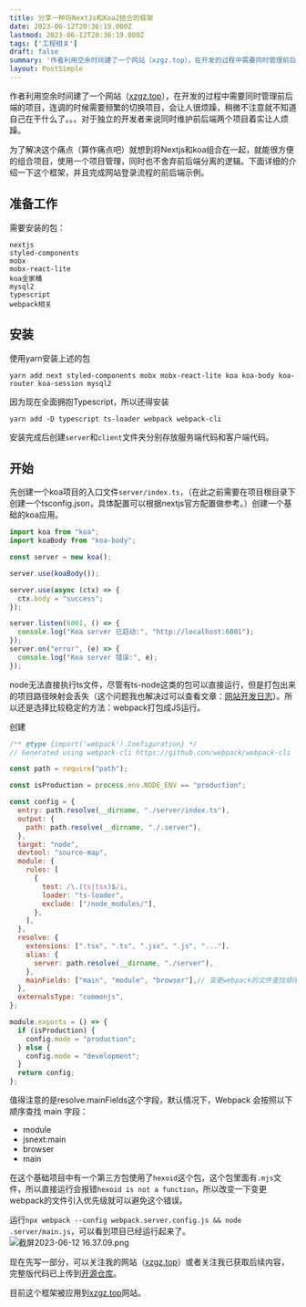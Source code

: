 ```yaml
---
title: 分享一种将NextJs和Koa2结合的框架
date: 2023-06-12T20:36:19.000Z
lastmod: 2023-06-12T20:36:19.000Z
tags: ['工程相关']
draft: false
summary: '作者利用空余时间建了一个网站（xzgz.top），在开发的过程中需要同时管理前后端的项目，连调的时候...'
layout: PostSimple
---
```


作者利用空余时间建了一个网站（[xzgz.top](https://xzgz.top)），在开发的过程中需要同时管理前后端的项目，连调的时候需要频繁的切换项目，会让人很烦躁，稍微不注意就不知道自己在干什么了。。。对于独立的开发者来说同时维护前后端两个项目着实让人烦躁。

为了解决这个痛点（算作痛点吧）就想到将Nextjs和koa组合在一起，就能很方便的组合项目，使用一个项目管理，同时也不舍弃前后端分离的逻辑。下面详细的介绍一下这个框架，并且完成网站登录流程的前后端示例。

## 准备工作

需要安装的包：
```shell
nextjs
styled-components
mobx
mobx-react-lite
koa全家桶
mysql2
typescript
webpack相关
```

## 安装
使用yarn安装上述的包

```shell
yarn add next styled-components mobx mobx-react-lite koa koa-body koa-router koa-session mysql2
```
因为现在全面拥抱Typescript，所以还得安装

```shell
yarn add -D typescript ts-loader webpack webpack-cli
```

安装完成后创建`server`和`client`文件夹分别存放服务端代码和客户端代码。

## 开始

先创建一个koa项目的入口文件`server/index.ts`，（在此之前需要在项目根目录下创建一个tsconfig.json，具体配置可以根据nextjs官方配置做参考。）创建一个基础的koa应用。
```typescript
import koa from "koa";
import koaBody from "koa-body";

const server = new koa();

server.use(koaBody());

server.use(async (ctx) => {
  ctx.body = "success";
});

server.listen(6001, () => {
  console.log("Koa server 已启动:", "http://localhost:6001");
});
server.on("error", (e) => {
  console.log("Koa server 错误:", e);
});

```

node无法直接执行ts文件，尽管有ts-node这类的包可以直接运行，但是打包出来的项目路径映射会丢失（这个问题我也解决过可以查看文章：[网站开发日志](https://xzgz.top/blog/38#%E9%81%87%E5%88%B0%E7%9A%84%E4%B8%80%E4%BA%9B%E9%97%AE%E9%A2%9855)）。所以还是选择比较稳定的方法：webpack打包成JS运行。

创建
```js
/** @type {import('webpack').Configuration} */
// Generated using webpack-cli https://github.com/webpack/webpack-cli

const path = require("path");

const isProduction = process.env.NODE_ENV == "production";

const config = {
  entry: path.resolve(__dirname, "./server/index.ts"),
  output: {
    path: path.resolve(__dirname, "./.server"),
  },
  target: "node",
  devtool: "source-map",
  module: {
    rules: [
      {
        test: /\.(ts|tsx)$/i,
        loader: "ts-loader",
        exclude: ["/node_modules/"],
      },
    ],
  },
  resolve: {
    extensions: [".tsx", ".ts", ".jsx", ".js", "..."],
    alias: {
      server: path.resolve(__dirname, "./server"),
    },
    mainFields: ["main", "module", "browser"],// 变更webpack的文件查找顺序
  },
  externalsType: "commonjs",
};

module.exports = () => {
  if (isProduction) {
    config.mode = "production";
  } else {
    config.mode = "development";
  }
  return config;
};
```
值得注意的是resolve.mainFields这个字段，默认情况下，Webpack 会按照以下顺序查找 main 字段：
- module
- jsnext:main
- browser
- main

在这个基础项目中有一个第三方包使用了`hexoid`这个包，这个包里面有`.mjs`文件，所以直接运行会报错`hexoid is not a function`，所以改变一下变更webpack的文件引入优先级就可以避免这个错误。

运行`npx webpack --config webpack.server.config.js && node .server/main.js`，可以看到项目已经运行起来了。
![截屏2023-06-12 16.37.09.png](https://26qgecq9acl2hsew.public.blob.vercel-storage.com/2e9864a0233d7196d7f616400.37.09-s6ynOBlPr7pzEGKJ3ObKBYRpPwIfMU.png)

现在先写一部分，可以关注我的网站（[xzgz.top](https://xzgz.top)）或者关注我已获取后续内容，完整版代码已上传到[开源仓库](https://github.com/RookieGz/monsoon)。

目前这个框架被应用到[xzgz.top](https://xzgz.top)网站。




